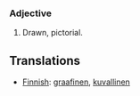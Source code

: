 === Adjective ===
# Drawn, pictorial.

==Translations ==

*[[Finnish]]: [[graafinen]], [[kuvallinen]]